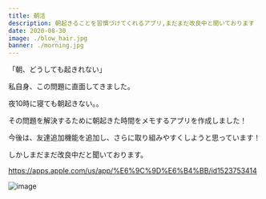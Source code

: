 ```yaml
---
title: 朝活
description: 朝起きることを習慣づけてくれるアプリ,まだまだ改良中と聞いております
date: 2020-08-30
image: ./blow_hair.jpg
banner: ./morning.jpg
---
```


「朝、どうしても起きれない」

私自身、この問題に直面してきました。

夜10時に寝ても朝起きない。。

その問題を解決するために朝起きた時間をメモするアプリを作成しました！

今後は、友達追加機能を追加し、さらに取り組みやすくしようと思っています！


しかしまだまだ改良中だと聞いております。

https://apps.apple.com/us/app/%E6%9C%9D%E6%B4%BB/id1523753414


<Row>
<Col>

![image](./app_screenshot.png)


</Col>
</Row>
